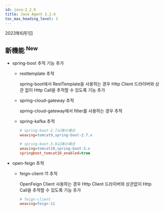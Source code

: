 ```yaml
---
id: java-2_2_6
title: Java Agent 2.2.6
toc_max_heading_level: 2
---
```


2023年6月1日

## 新機能 <sup><Status>New</Status></sup>

-   spring-boot 추적 기능 추가

    -   resttemplate 추적

        spring-boot에서 RestTemplate을 사용하는 경우 Http Client 드라이버와 상관 없이 Http Call을 추적할 수 있도록 기능 추가

    -   spring-cloud-gateway 추적

        spring-cloud-gateway에서 filter를 사용하는 경우 추적

    -   spring-kafka 추적

        ```ini title='whatap.conf'
        # spring-boot-2.7以降の場合
        weaving=tomcat9,spring-boot-2.7.x

        # spring-boot-3.0以降の場合
        weaving=tomcat10,spring-boot-3.x
        springboot_tomcat10_enabled=true
        ```
-   open-feign 추적

    -   feign-client-11 추적

        OpenFeign Client 사용하는 경우 Http Client 드라이버와 상관없이 Http Call을 추적할 수 있도록 기능 추가

        ```ini title='whatap.conf'
        # feign-client
        weaving=feign-11
        ```
